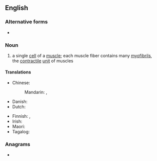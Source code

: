 ==English==
{{wikipedia}}

===Alternative forms===
* {{alter|en|muscle fibre}}

===Noun===
{{en-noun|~}}

# a single [[cell]] of a [[muscle]]; each muscle fiber contains many [[myofibril]]s, the [[contractile]] [[unit]] of muscles
#: {{syn|en|myocyte}}

====Translations====
{{trans-top|single cell of a muscle}}
* Chinese:
*: Mandarin: {{t|cmn|肌肉纖維}}, {{t|cmn|肌肉纤维|tr=jīròu xiānwéi}}
* Danish: {{t-needed|da}}
* Dutch: {{t-needed|nl}}
{{trans-mid}}
* Finnish: {{t+|fi|lihassolu}}, {{l|fi|lihassyy}}
* Irish: {{t|ga|snáithín matáin|m}}
* Maori: {{t|mi|weu uaua}}
* Tagalog: {{t|tl|binggas}}
{{trans-bottom}}

===Anagrams===
* {{anagrams|en|a=bceefilmrsu|muscle fibre}}